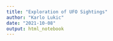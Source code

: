 ```yaml
---
title: "Exploration of UFO Sightings"
author: "Karlo Lukic"
date: "2021-10-08"
output: html_notebook
---
```


